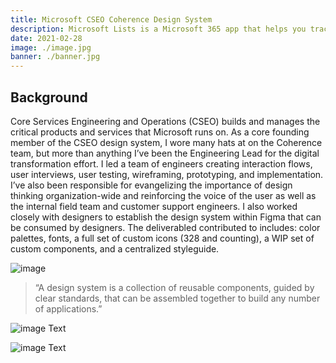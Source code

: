 ```yaml
---
title: Microsoft CSEO Coherence Design System
description: Microsoft Lists is a Microsoft 365 app that helps you track information and organize work. It's simple, smart, and flexible, so you can stay on top of what matters most to your team.
date: 2021-02-28
image: ./image.jpg
banner: ./banner.jpg
---
```


## Background

Core Services Engineering and Operations (CSEO) builds and manages the critical products and services that Microsoft runs on. As a core founding member of the CSEO design system, I wore many hats at on the Coherence team, but more than anything I’ve been the Engineering Lead for the digital transformation effort. 
I led a team of engineers creating interaction flows, user interviews, user testing, wireframing, prototyping, and implementation. I’ve also been responsible for evangelizing the importance of design thinking organization-wide and reinforcing the voice of the user as well as the internal field team and customer support engineers. 
I also worked closely with designers to establish the design system within Figma that can be consumed by designers. The deliverabled contributed to includes: color palettes, fonts, a full set of custom icons (328 and counting), a WIP set of custom components, and a centralized styleguide. 

<Row>
<Col>

![image](./design-system.png)

</Col>
</Row>

> “A design system is a collection of reusable components, guided by clear standards, that can be assembled together to build any number of applications.”
<Row>
<Col>

![image](./l2.jpg)
Text

</Col>
<Col>

![image](./l1.jpg)
Text

</Col>
</Row>
